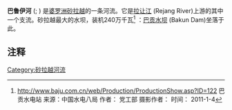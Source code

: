 '''巴鲁伊河''' ({{lang-ms|Sungai Balui}}; {{lang-en|Balui River}}) 是[[婆罗洲|婆罗洲]][[砂拉越|砂拉越]]的一条河流。它是[[拉让江|拉让江]] (Rejang River)上游的其中一个支流。砂拉越最大的水坝，装机240万千瓦<ref>http://www.baju.com.cn/web/Production/ProductionShow.asp?ID=122 {{Wayback|url=http://www.baju.com.cn/web/Production/ProductionShow.asp?ID=122 |date=20160304110939 }} 巴贡水电站 来源：中国水电八局   作者： 党工部   摄影作者：   时间： 2011-1-4</ref> ：[[巴贡水电站|巴贡水坝]] (Bakun Dam)坐落于此。

== 注释 ==
{{reflist}}

{{砂拉越小作品}}

[[Category:砂拉越河流|Category:砂拉越河流]]